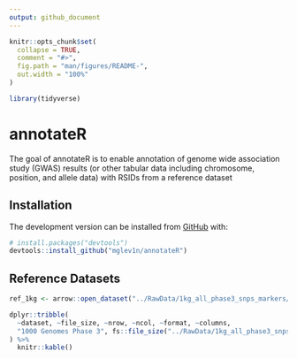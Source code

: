 ```yaml
---
output: github_document
---
```


<!-- README.md is generated from README.Rmd. Please edit that file -->

```r
knitr::opts_chunk$set(
  collapse = TRUE,
  comment = "#>",
  fig.path = "man/figures/README-",
  out.width = "100%"
)

library(tidyverse)
```

# annotateR

<!-- badges: start -->
<!-- badges: end -->

The goal of annotateR is to enable annotation of genome wide association study (GWAS) results (or other tabular data including chromosome, position, and allele data) with RSIDs from a reference dataset

## Installation

The development version can be installed from [GitHub](https://github.com/) with:

``` r
# install.packages("devtools")
devtools::install_github("mglev1n/annotateR")
```

## Reference Datasets

```r
ref_1kg <- arrow::open_dataset("../RawData/1kg_all_phase3_snps_markers/1kg_all_phase3_snps_marker.parquet")

dplyr::tribble(
  ~dataset, ~file_size, ~nrow, ~ncol, ~format, ~columns,
  "1000 Genomes Phase 3", fs::file_size("../RawData/1kg_all_phase3_snps_markers/1kg_all_phase3_snps_marker.parquet", fail = TRUE), ref_1kg$num_rows, ref_1kg$num_cols, as.character(ref_1kg$format), glue::glue_collapse(ref_1kg$schema$names, sep = ", ")
) %>%
  knitr::kable()

```
